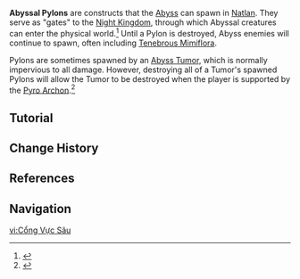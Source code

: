 {{Terminology Infobox
|image        = Tutorial Home of the Hot Springs.png
|type         = Combat
|type2        = Game Systems
|region       = Natlan
}}
'''Abyssal Pylons''' are constructs that the [[Abyss]] can spawn in [[Natlan]]. They serve as "gates" to the [[Night Kingdom]], through which Abyssal creatures can enter the physical world.<ref name="HHS">{{Ref/Quest|Home of the Hot Springs}}</ref> Until a Pylon is destroyed, Abyss enemies will continue to spawn, often including [[Tenebrous Mimiflora]].

Pylons are sometimes spawned by an [[Abyss Tumor]], which is normally impervious to all damage. However, destroying all of a Tumor's spawned Pylons will allow the Tumor to be destroyed when the player is supported by the [[Pyro Archon]].<ref name="NOFA">{{Ref/Quest|No One Fights Alone}}</ref>

==Tutorial==
{{Tutorial|Home of the Hot Springs}}

==Change History==
{{Change History|5.0}}

==References==
{{Reflist}}

==Navigation==
{{Combat Navbox}}

[[vi:Cổng Vực Sâu]]